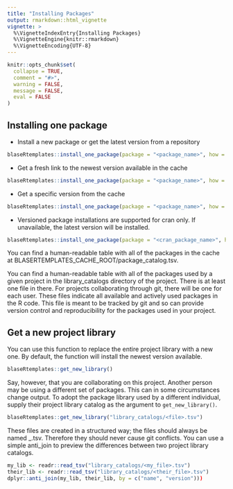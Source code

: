 ```yaml
---
title: "Installing Packages"
output: rmarkdown::html_vignette
vignette: >
  %\VignetteIndexEntry{Installing Packages}
  %\VignetteEngine{knitr::rmarkdown}
  %\VignetteEncoding{UTF-8}
---
```


```r
knitr::opts_chunk$set(
  collapse = TRUE,
  comment = "#>",
  warning = FALSE,
  message = FALSE,
  eval = FALSE
)

```

## Installing one package


* Install a new package or get the latest version from a repository

``` r
blaseRtemplates::install_one_package(package = "<package_name>", how = "new_or_update")
```

* Get a fresh link to the newest version available in the cache

``` r
blaseRtemplates::install_one_package(package = "<package_name>", how = "link_from_cache")
```

* Get a specific version from the cache

``` r
blaseRtemplates::install_one_package(package = "<package_name>", how = "link_from_cache", which_version = "1.0.0.")
```

* Versioned package installations are supported for cran only.  If unavailable, the latest version will be installed.

``` r
blaseRtemplates::install_one_package(package = "<cran_package_name>", how = "new_or_update", which_version = "1.0.0.")

```

You can find a human-readable table with all of the packages in the cache at BLASERTEMPLATES_CACHE_ROOT/package_catalog.tsv.

You can find a human-readable table with all of the packages used by a given project in the library_catalogs directory of the project.  There is at least one file in there.  For projects collaborating through git, there will be one for each user.  These files indicate all available and actively used packages in the R code.  This file is meant to be tracked by git and so can provide version control and reproducibility for the packages used in your project.

## Get a new project library

You can use this function to replace the entire project library with a new one.  By default, the function will install the newest version available. 

``` r
blaseRtemplates::get_new_library()
```

Say, however, that you are collaborating on this project.  Another person may be using a different set of packages.  This can in some circumstances change output.  To adopt the package library used by a different individual, supply their project library catalog as the argument to ```get_new_library()```.

``` r
blaseRtemplates::get_new_library("library_catalogs/<file>.tsv")
```

These files are created in a structured way; the files should always be named <user>_<project>.tsv.  Therefore they should never cause git conflicts.  You can use a simple anti_join to preview the differences between two project library catalogs.

``` r
my_lib <- readr::read_tsv("library_catalogs/<my_file>.tsv")
their_lib <- readr::read_tsv("library_catalogs/<their_file>.tsv")
dplyr::anti_join(my_lib, their_lib, by = c("name", "version")))
```
